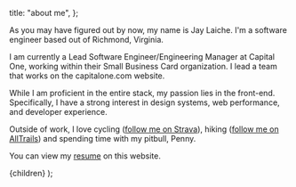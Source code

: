 
  title: "about me",
};

As you may have figured out by now, my name is Jay Laiche. I'm a software engineer based out of Richmond, Virginia.

I am currently a Lead Software Engineer/Engineering Manager at Capital One, working within their Small Business Card organization. I lead a team that works on the capitalone.com website.

While I am proficient in the entire stack, my passion lies in the front-end. Specifically, I have a strong interest in design systems, web performance, and developer experience.

Outside of work, I love cycling ([follow me on Strava](https://www.strava.com/athletes/4869686)), hiking ([follow me on AllTrails](https://www.alltrails.com/members/jay-laiche)) and spending time with my pitbull, Penny.

You can view my [resume](./resume.pdf) on this website.

  <AppLayout meta={meta}>
    {children}
  </AppLayout>
);
